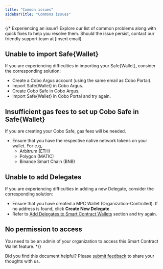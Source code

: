 ```yaml
---
title: "Common issues"
sidebarTitle: "Commons issues"
---
```


{/*
Experiencing an issue? Explore our list of common problems along with quick fixes to help you resolve them. Should the issue persist, contact our friendly support team at [insert email].

## Unable to import Safe&#123;Wallet&#125;
If you are experiencing difficulties in importing your Safe&#123;Wallet&#125;, consider the corresponding solution:

- Create a Cobo Argus account (using the same email as Cobo Portal).
- Import Safe&#123;Wallet&#125; in Cobo Argus.
- Create Cobo Safe in Cobo Argus.
- Import Safe&#123;Wallet&#125; in Cobo Portal and try again.

## Insufficient gas fees to set up Cobo Safe in Safe&#123;Wallet&#125;
If you are creating your Cobo Safe, gas fees will be needed.

- Ensure that you have the respective native network tokens on your wallet. For e.g,
    - Arbitrum (ETH)
    - Polygon (MATIC)
    - Binance Smart Chain (BNB)

## Unable to add Delegates
If you are experiencing difficulties in adding a new Delegate, consider the corresponding solution:

- Ensure that you have created a MPC Wallet (Organization-Controlled). If no address is found, click **Create New Delegate**.
- Refer to [Add Delegates to Smart Contract Wallets](/cobo-portal/wallets/smart-contract-wallet/add-delegate-scw) section and try again.

## No permission to access
You need to be an admin of your organization to access this Smart Contract Wallet feature.
*/}




<Tip>Did you find this document helpful? Please [submit feedback](https://forms.zohopublic.com/cobo/form/DocumentFeedbackForm/formperma/QvLOhxJv1_JMsJ-1dleZ8Itb_7rzN-LtgvsDdxosoVI) to share your thoughts with us.</Tip>